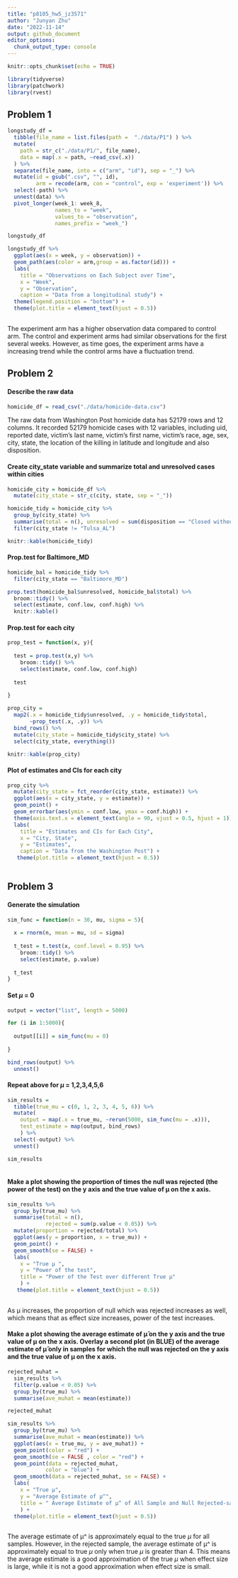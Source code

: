 ```yaml
---
title: "p8105_hw5_jz3571"
author: "Junyan Zhu"
date: "2022-11-14"
output: github_document
editor_options: 
  chunk_output_type: console
---
```


```r
knitr::opts_chunk$set(echo = TRUE)
```

```r
library(tidyverse)
library(patchwork)
library(rvest)
```

## Problem 1

```r
longstudy_df = 
  tibble(file_name = list.files(path =  "./data/P1") ) %>% 
  mutate(
    path = str_c("./data/P1/", file_name),
    data = map(.x = path, ~read_csv(.x))
  ) %>% 
  separate(file_name, into = c("arm", "id"), sep = "_") %>% 
  mutate(id = gsub(".csv", "", id),
         arm = recode(arm, con = "control", exp = 'experiment')) %>% 
  select(-path) %>% 
  unnest(data) %>% 
  pivot_longer(week_1: week_8,
               names_to = "week",
               values_to = "observation",
               names_prefix = "week_")
```

```r
longstudy_df 
```

```r
longstudy_df %>% 
  ggplot(aes(x = week, y = observation)) +
  geom_path(aes(color = arm,group = as.factor(id))) +
  labs(
    title = "Observations on Each Subject over Time",
    x = "Week",
    y = "Observation",
    caption = "Data from a longitudinal study") +
  theme(legend.position = "bottom") +
  theme(plot.title = element_text(hjust = 0.5))
  
```



The experiment arm has a higher observation data compared to control arm. The control and experiment arms had similar observations for the first several weeks. However, as time goes, the experiment arms have a increasing trend while the control arms have a fluctuation trend.


## Problem 2

#### Describe the raw data

```r
homicide_df = read_csv("./data/homicide-data.csv")
```

The raw data from Washington Post homicide data has 52179 rows and 12 columns. It recorded 52179 homicide cases with 12 variables, including uid, reported date, victim's last name, victim's first name, victim's race, age, sex, city, state, the location of the killing in latitude and longitude and also disposition.

#### Create city_state variable and summarize total and unresolved cases within cities

```r
homicide_city = homicide_df %>% 
  mutate(city_state = str_c(city, state, sep = "_"))

homicide_tidy = homicide_city %>% 
  group_by(city_state) %>% 
  summarise(total = n(), unresolved = sum(disposition == "Closed without arrest" | disposition == "Open/No arrest")) %>% 
  filter(city_state != "Tulsa_AL")

knitr::kable(homicide_tidy)

```

#### Prop.test for Baltimore_MD

```r
homicide_bal = homicide_tidy %>% 
  filter(city_state == "Baltimore_MD")

prop.test(homicide_bal$unresolved, homicide_bal$total) %>% 
  broom::tidy() %>% 
  select(estimate, conf.low, conf.high) %>% 
  knitr::kable()
```

#### Prop.test for each city

```r
prop_test = function(x, y){
  
  test = prop.test(x,y) %>% 
    broom::tidy() %>% 
    select(estimate, conf.low, conf.high)
  
  test
  
}

prop_city =
  map2(.x = homicide_tidy$unresolved, .y = homicide_tidy$total,
       ~prop_test(.x, .y)) %>% 
  bind_rows() %>% 
  mutate(city_state = homicide_tidy$city_state) %>% 
  select(city_state, everything())

knitr::kable(prop_city)
```

#### Plot of estimates and CIs for each city

```r
prop_city %>% 
  mutate(city_state = fct_reorder(city_state, estimate)) %>% 
  ggplot(aes(x = city_state, y = estimate)) +
  geom_point() + 
  geom_errorbar(aes(ymin = conf.low, ymax = conf.high)) +
  theme(axis.text.x = element_text(angle = 90, vjust = 0.5, hjust = 1)) +
  labs(
    title = "Estimates and CIs for Each City",
    x = "City, State",
    y = "Estimates",
    caption = "Data from the Washington Post") +
   theme(plot.title = element_text(hjust = 0.5))
  
```


## Problem 3

#### Generate the simulation

```r
sim_func = function(n = 30, mu, sigma = 5){
  
  x = rnorm(n, mean = mu, sd = sigma)
  
  t_test = t.test(x, conf.level = 0.95) %>% 
    broom::tidy() %>% 
    select(estimate, p.value)
  
  t_test
}
```

#### Set $\mu$ = 0

```r
output = vector("list", length = 5000)

for (i in 1:5000){
  
  output[[i]] = sim_func(mu = 0)
  
}

bind_rows(output) %>% 
  unnest()
```

#### Repeat above for $\mu$ = 1,2,3,4,5,6

```r
sim_results =
  tibble(true_mu = c(0, 1, 2, 3, 4, 5, 6)) %>% 
  mutate(
    output = map(.x = true_mu, ~rerun(5000, sim_func(mu = .x))),
    test_estimate = map(output, bind_rows)
    ) %>% 
  select(-output) %>% 
  unnest()

sim_results
  
```

#### Make a plot showing the proportion of times the null was rejected (the power of the test) on the y axis and the true value of μ on the x axis. 

```r
sim_results %>% 
  group_by(true_mu) %>% 
  summarise(total = n(),
            rejected = sum(p.value < 0.05)) %>% 
  mutate(proportion = rejected/total) %>% 
  ggplot(aes(y = proportion, x = true_mu)) +
  geom_point() +
  geom_smooth(se = FALSE) +
  labs(
    x = "True μ ",
    y = "Power of the test",
    title = "Power of the Test over different True μ"
    ) +
   theme(plot.title = element_text(hjust = 0.5))
  
```

As μ increases, the proportion of null which was rejected increases as well, which means that as effect size increases, power of the test increases.


#### Make a plot showing the average estimate of μ̂  on the y axis and the true value of μ on the x axis. Overlay a second plot (in BLUE) of the average estimate of μ̂  only in samples for which the null was rejected on the y axis and the true value of μ on the x axis. 

```r
rejected_muhat = 
  sim_results %>% 
  filter(p.value < 0.05) %>% 
  group_by(true_mu) %>% 
  summarise(ave_muhat = mean(estimate))

rejected_muhat
```

```r
sim_results %>% 
  group_by(true_mu) %>% 
  summarise(ave_muhat = mean(estimate)) %>% 
  ggplot(aes(x = true_mu, y = ave_muhat)) +
  geom_point(color = "red") +
  geom_smooth(se = FALSE , color = "red") +
  geom_point(data = rejected_muhat,
            color = "blue") + 
  geom_smooth(data = rejected_muhat, se = FALSE) +
  labs(
    x = "True μ",
    y = "Average Estimate of μ^",
    title = " Average Estimate of μ^ of All Sample and Null Rejected-sample"
    ) +
  theme(plot.title = element_text(hjust = 0.5))
  
```

The average estimate of μ^ is approximately equal to the true $\mu$ for all samples. However, in the rejected sample, the average estimate of μ^ is approximately equal to true $\mu$ only when true $\mu$ is greater than 4. This means the average estimate is a good approximation of the true $\mu$ when effect size is large, while it is not a good approximation when effect size is small.



